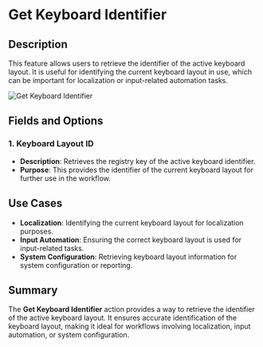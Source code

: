 # Get Keyboard Identifier  

## Description

This feature allows users to retrieve the identifier of the active keyboard layout. It is useful for identifying the current keyboard layout in use, which can be important for localization or input-related automation tasks.  

![Get Keyboard Identifier](../../assets/mouse-and-keyboard/get-keyboard-identifier.png)  

## Fields and Options  

### 1. **Keyboard Layout ID** 

- **Description**: Retrieves the registry key of the active keyboard identifier.  
- **Purpose**: This provides the identifier of the current keyboard layout for further use in the workflow.  

## Use Cases

- **Localization**: Identifying the current keyboard layout for localization purposes.  
- **Input Automation**: Ensuring the correct keyboard layout is used for input-related tasks.  
- **System Configuration**: Retrieving keyboard layout information for system configuration or reporting.  

## Summary

The **Get Keyboard Identifier** action provides a way to retrieve the identifier of the active keyboard layout. It ensures accurate identification of the keyboard layout, making it ideal for workflows involving localization, input automation, or system configuration.